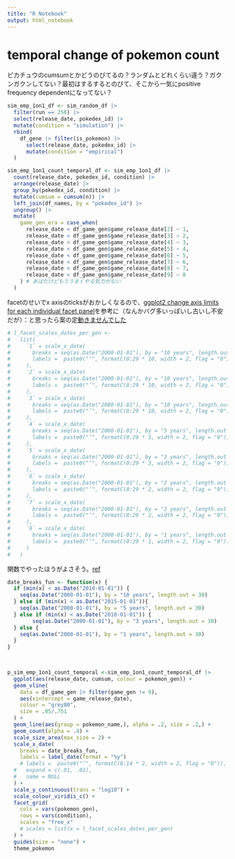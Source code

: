 ```yaml
---
title: "R Notebook"
output: html_notebook
---
```


# temporal change of pokemon count

ピカチュウのcumsumとかどうのびてるの？ランダムとどれくらい違う？ガクンガクンしてない？最初はするするとのびて、そこから一気にpositive frequency dependentになってない？

```r
sim_emp_1on1_df <- sim_random_df |> 
  filter(run == 256) |> 
  select(release_date, pokedex_id) |> 
  mutate(condition = "simulation") |> 
  rbind(
    df_gene |> filter(is_pokemon) |> 
      select(release_date, pokedex_id) |> 
      mutate(condition = "empirical")
  )
```


```r
sim_emp_1on1_count_temporal_df <- sim_emp_1on1_df |> 
  count(release_date, pokedex_id, condition) |> 
  arrange(release_date) |> 
  group_by(pokedex_id, condition) |> 
  mutate(cumsum = cumsum(n)) |> 
  left_join(df_names, by = "pokedex_id") |> 
  ungroup() |> 
  mutate(
    game_gen_era = case_when(
      release_date < df_game_gen$game_release_date[2] ~ 1,
      release_date < df_game_gen$game_release_date[3] ~ 2,
      release_date < df_game_gen$game_release_date[4] ~ 3,
      release_date < df_game_gen$game_release_date[5] ~ 4,
      release_date < df_game_gen$game_release_date[6] ~ 5,
      release_date < df_game_gen$game_release_date[7] ~ 6,
      release_date < df_game_gen$game_release_date[8] ~ 7,
      release_date < df_game_gen$game_release_date[9] ~ 8
    ) # あほだけどもううまくやる気力がない
  )
```

facetのせいでx axisのticksがおかしくなるので、[ggplot2 change axis limits for each individual facet panel](https://stackoverflow.com/questions/51735481/ggplot2-change-axis-limits-for-each-individual-facet-panel)を参考に（なんかバグ多いっぽいし古いし不安だが）：と思ったら案の定[動きませんでした](https://github.com/zeehio/facetscales/issues/13)
```r
# l_facet_scales_dates_per_gen <-
#   list(
#     `1` = scale_x_date(
#       breaks = seq(as.Date("2000-01-01"), by = "10 years", length.out = 30),
#       labels =  paste0("’", formatC(0:29 * 10, width = 2, flag = "0"))
#     ),
#     `2` = scale_x_date(
#       breaks = seq(as.Date("2000-01-01"), by = "10 years", length.out = 30),
#       labels =  paste0("’", formatC(0:29 * 10, width = 2, flag = "0"))
#     ),
#     `3` = scale_x_date(
#       breaks = seq(as.Date("2000-01-01"), by = "10 years", length.out = 30),
#       labels =  paste0("’", formatC(0:29 * 10, width = 2, flag = "0"))
#     ),
#     `4` = scale_x_date(
#       breaks = seq(as.Date("2000-01-01"), by = "5 years", length.out = 30),
#       labels =  paste0("’", formatC(0:29 * 5, width = 2, flag = "0"))
#     ),
#     `5` = scale_x_date(
#       breaks = seq(as.Date("2000-01-01"), by = "3 years", length.out = 30),
#       labels =  paste0("’", formatC(0:29 * 3, width = 2, flag = "0"))
#     ),
#     `6` = scale_x_date(
#       breaks = seq(as.Date("2000-01-01"), by = "2 years", length.out = 30),
#       labels =  paste0("’", formatC(0:29 * 2, width = 2, flag = "0"))
#     ),
#     `7` = scale_x_date(
#       breaks = seq(as.Date("2000-01-01"), by = "2 years", length.out = 30),
#       labels =  paste0("’", formatC(0:29 * 2, width = 2, flag = "0"))
#     ),
#     `8` = scale_x_date(
#       breaks = seq(as.Date("2000-01-01"), by = "1 years", length.out = 30),
#       labels =  paste0("’", formatC(0:29 * 1, width = 2, flag = "0"))
#     )
#   )
```
関数でやったほうがよさそう。[ref](https://coolbutuseless.github.io/2019/03/07/custom-axis-breaks-on-facetted-ggplot/)
```r
date_breaks_fun <- function(x) {
  if (min(x) < as.Date("2010-01-01")) {
    seq(as.Date("2000-01-01"), by = "10 years", length.out = 30)
  } else if (min(x) < as.Date("2015-01-01")){
    seq(as.Date("2000-01-01"), by = "5 years", length.out = 30)
  } else if (min(x) < as.Date("2018-01-01")) {
        seq(as.Date("2000-01-01"), by = "3 years", length.out = 30)
  } else {
    seq(as.Date("2000-01-01"), by = "1 years", length.out = 30)
  }
}

  
```

```r
p_sim_emp_1on1_count_temporal <-sim_emp_1on1_count_temporal_df |> 
  ggplot(aes(release_date, cumsum, colour = pokemon_gen)) +
  geom_vline(
    data = df_game_gen |> filter(game_gen != 9),
    aes(xintercept = game_release_date),
    colour = "grey80",
    size = .05/.751
  ) +
  geom_line(aes(group = pokemon_name,), alpha = .2, size = .2,) +
  geom_count(alpha = .4) +
  scale_size_area(max_size = 2) +
  scale_x_date(
    breaks = date_breaks_fun,
    labels = label_date(format = "%y")
    # labels =  paste0("’", formatC(0:14 * 2, width = 2, flag = "0")),
  #   expand = c(.01, .01),
  #   name = NULL
  ) +
  scale_y_continuous(trans = "log10") +
  scale_colour_viridis_c() +
  facet_grid(
    cols = vars(pokemon_gen),
    rows = vars(condition),
    scales = "free_x"
    # scales = list(x = l_facet_scales_dates_per_gen)
  ) +
  guides(size = "none") +
  theme_pokemon 
```

